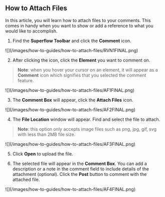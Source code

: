 ## How to Attach Files

In this article, you will learn how to attach files to your comments. This comes in handy when you want to show or add a reference to what you would like to accomplish.

1. Find the **Superflow Toolbar** and click the **Comment** icon.

<Frame>
![](/images/how-to-guides/how-to-attach-files/RVN1FINAL.png)
</Frame>

2. After clicking the icon, click the **Element** you want to comment on.
> **Note**: when you hover your cursor on an element, it will appear as a **Comment** icon which signifies that you selected the comment feature.

<Frame>
![](/images/how-to-guides/how-to-attach-files/AF1FINAL.png)
</Frame>

3. The **Comment Box** will appear, click the **Attach Files** icon.

<Frame>
![](/images/how-to-guides/how-to-attach-files/AF2FINAL.png)
</Frame>

4. The **File Location** window will appear. Find and select the file to attach.
> **Note**: this option only accepts image files such as png, jpg, gif, svg with less than 2MB file size.

<Frame>
![](/images/how-to-guides/how-to-attach-files/AF3FINAL.png)
</Frame>

5. Click **Open** to upload the file.

6. The selected file will appear in the **Comment Box**. You can add a description or a note in the comment field to include details of the attachment (optional). Click the **Post** button to comment with the attached file.

<Frame>
![](/images/how-to-guides/how-to-attach-files/AF4FINAL.png)
</Frame>


